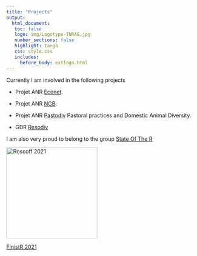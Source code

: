 ```yaml
---
title: "Projects"
output: 
  html_document:
   toc: false
   logo: img/Logotype-INRAE.jpg
   number_sections: false
   highlight: tango
   css: style.css
   includes:
     before_body: extlogo.html
---
```





Currently I am involved in the following projects

- Projet ANR [Econet](https://cmatias.perso.math.cnrs.fr/ANR_EcoNet.html). 
  
- Projet ANR [NGB](https://anr.fr/Project-ANR-17-CE32-0011).

- Projet ANR [Pastodiv](https://anr.fr/Projet-ANR-19-CE32-0004) Pastoral practices and Domestic Animal Diversity. 
      
- GDR [Resodiv](https://resodiv.cnrs.fr/amp/le-gdr/direction/) 


I am also very proud to belong to the group [State Of The R](https://stateofther.github.io)

<img src="img/statOfTheR2021.jpeg" alt="Roscoff 2021" width = "240px" align="middle"> </img>
 
 [FinistR 2021](https://stateofther.github.io/finistR2021/)
 